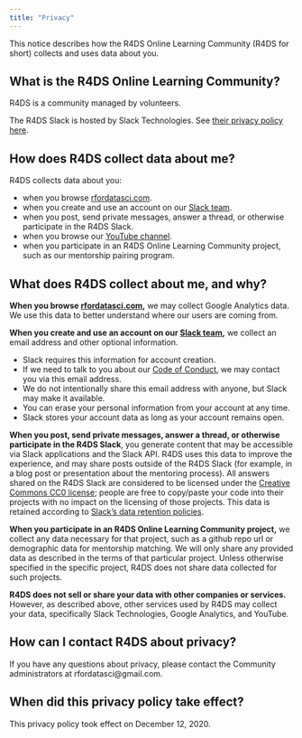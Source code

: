 ```yaml
---
title: "Privacy"
---
```


This notice describes how the R4DS Online Learning Community (R4DS for short) collects and uses data about you.

## What is the R4DS Online Learning Community?

R4DS is a community managed by volunteers.

The R4DS Slack is hosted by Slack Technologies. See [their privacy policy here](https://slack.com/legal).

## How does R4DS collect data about me?

R4DS collects data about you:

* when you browse [rfordatasci.com](https://www.rfordatasci.com).
* when you create and use an account on our [Slack team](http://r4ds.io/join).
* when you post, send private messages, answer a thread, or otherwise participate in the R4DS Slack.
* when you browse our [YouTube channel](https://www.youtube.com/R4DSOnlineLearningCommunity).
* when you participate in an R4DS Online Learning Community project, such as our mentorship pairing program.

## What does R4DS collect about me, and why?

**When you browse [rfordatasci.com](https://www.rfordatasci.com),** we may collect Google Analytics data. We use this data to better understand where our users are coming from.

**When you create and use an account on our [Slack team](http://r4ds.io/join),** we collect an email address and other optional information. 

* Slack requires this information for account creation. 
* If we need to talk to you about our [Code of Conduct](conduct.html), we may contact you via this email address. 
* We do not intentionally share this email address with anyone, but Slack may make it available.
* You can erase your personal information from your account at any time.
* Slack stores your account data as long as your account remains open.

**When you post, send private messages, answer a thread, or otherwise participate in the R4DS Slack**, you generate content that may be accessible via Slack applications and the Slack API. R4DS uses this data to improve the experience, and may share posts outside of the R4DS Slack (for example, in a blog post or presentation about the mentoring process). All answers shared on the R4DS Slack are considered to be licensed under the [Creative Commons CC0 license](https://creativecommons.org/share-your-work/public-domain/cc0/); people are free to copy/paste your code into their projects with no impact on the licensing of those projects. This data is retained according to [Slack's data retention policies](https://slack.com/trust/privacy/privacy-policy#retention).

**When you participate in an R4DS Online Learning Community project,** we collect any data necessary for that project, such as a github repo url or demographic data for mentorship matching. We will only share any provided data as described in the terms of that particular project. Unless otherwise specified in the specific project, R4DS does not share data collected for such projects.

**R4DS does not sell or share your data with other companies or services.** However, as described above, other services used by R4DS may collect your data, specifically Slack Technologies, Google Analytics, and YouTube.

## How can I contact R4DS about privacy?

If you have any questions about privacy, please contact the Community administrators at rfordatasci@gmail.com.

## When did this privacy policy take effect?

This privacy policy took effect on December 12, 2020.
